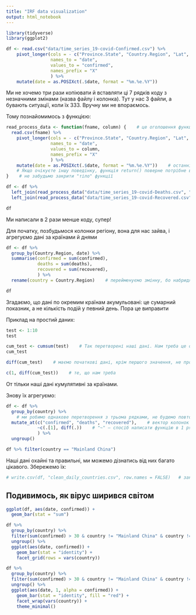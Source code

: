 ```yaml
---
title: "IRF data visualization"
output: html_notebook
---
```


```r
library(tidyverse)
library(ggplot2)

df <- read.csv("data/time_series_19-covid-Confirmed.csv") %>%
    pivot_longer(cols = - c("Province.State", "Country.Region", "Lat", "Long"),
                 names_to = "date",
                 values_to = "confirmed",
                 names_prefix = "X"
                 ) %>%
    mutate(date = as.POSIXct(.$date, format = "%m.%e.%Y"))
```

Ми не хочемо три рази копіювати й вставляти ці 7 рядків коду з незначними змінами (назва файлу і колонка). Тут у нас 3 файли, а бувають ситуації, коли їх 333. Вручну ми не впораємось. 

Тому познайомимось з функцією:  

```r
read_process_data <- function(fname, column) {    # це оголошення функції: назва function(назва_аргументу1, назва_аргумента2) {}
  read.csv(fname) %>%
    pivot_longer(cols = - c("Province.State", "Country.Region", "Lat", "Long"),
                 names_to = "date",
                 values_to = column,
                 names_prefix = "X"
                 ) %>%
    mutate(date = as.POSIXct(.$date, format = "%m.%e.%Y"))    # останній результат функція повертає.
    # Якщо очікуєте іншу поведінку, функція return() поверне потрібне вам значення: return(5) —і функція поверне 5
}    # не забудьмо закрити "тіло" функції

df <- df %>%
  left_join(read_process_data("data/time_series_19-covid-Deaths.csv", "deaths")) %>%
  left_join(read_process_data("data/time_series_19-covid-Recovered.csv", "recovered"))

df
```

Ми написали в 2 рази менше коду, супер!  

Для початку, позбудьмося колонки регіону, вона для нас зайва, і агрегуємо дані за країнами й днями
```r
df <- df %>%
  group_by(Country.Region, date) %>%
  summarise(confirmed = sum(confirmed),
            deaths = sum(deaths),
            recovered = sum(recovered),
            ) %>%
  rename(country = Country.Region)    # перейменуємо змінну, бо набридло писати її довгу назву

df
```
Згадаємо, що дані по окремим країнам акумульовані: це сумарний показник, а не кількість подій у певний день. Пора це виправити

Приклад на простий даних:
```r
test <- 1:10
test

cum_test <- cumsum(test)    # Так перетворені наші дані. Нам треба це обернути
cum_test

diff(cum_test)    # маємо початкові дані, крім першого значення, не проблема

c(1, diff(cum_test))    # те, що нам треба
```

От тільки наші дані кумулятивні за країнами.

Знову їх агрегуємо:
```r
df <- df %>%
  group_by(country) %>%
    # ми робимо однакове перетворення з трьома рядками, не будемо повторюватись за допомогою mutate_at
  mutate_at(c("confirmed", "deaths", "recovered"),    # вектор колонок
            ~c(.[1], diff(.))    # "~" — спосіб написати функцію в 1 рядок, аргумент це крапка
            ) %>%
  ungroup()

df %>% filter(country == "Mainland China")
```
Наші дані охайні та правильні, ми можемо дізнатись від них багато цікавого. Збережемо їх:
```r
# write.csv(df, "clean_daily_countries.csv", row.names = FALSE)   # закоментуйте, аби ненароком не переписати чисті дані
```

## Подивимось, як вірус ширився світом
```r
ggplot(df, aes(date, confirmed)) +
  geom_bar(stat = "sum")
```


```r
df %>%
  group_by(country) %>%
  filter(sum(confirmed) > 30 & country != "Mainland China" & country != "Others") %>%
  ungroup() %>% 
  ggplot(aes(date, confirmed)) +
    geom_bar(stat = "identity") +
    facet_grid(rows = vars(country))
```

```r
df %>%
  group_by(country) %>%
  filter(sum(confirmed) > 30 & country != "Mainland China" & country != "Others") %>%
  ungroup() %>% 
  ggplot(aes(date, 1, alpha = confirmed)) +
    geom_bar(stat = "identity", fill = "red") +
    facet_wrap(vars(country)) +
    theme_minimal()
```

